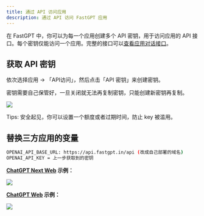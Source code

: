 ```yaml
---
title: 通过 API 访问应用
description: 通过 API 访问 FastGPT 应用
---
```



在 FastGPT 中，你可以为每一个应用创建多个 API 密钥，用于访问应用的 API 接口。每个密钥仅能访问一个应用。完整的接口可以[查看应用对话接口](/docs/development/openapi/chat)。

## 获取 API 密钥

依次选择应用 -> 「API访问」，然后点击「API 密钥」来创建密钥。

<Alert context="warning">
密钥需要自己保管好，一旦关闭就无法再复制密钥，只能创建新密钥再复制。
</Alert>

![](/imgs/fastgpt-api1.jpg)

<Alert icon="🍅" context="success">
Tips: 安全起见，你可以设置一个额度或者过期时间，防止 key 被滥用。
</Alert>


## 替换三方应用的变量

```bash
OPENAI_API_BASE_URL: https://api.fastgpt.in/api (改成自己部署的域名)
OPENAI_API_KEY = 上一步获取到的密钥
```

**[ChatGPT Next Web](https://github.com/Yidadaa/ChatGPT-Next-Web) 示例：**

![](/imgs/chatgptnext.png)

**[ChatGPT Web](https://github.com/Chanzhaoyu/chatgpt-web) 示例：**

![](/imgs/chatgptweb.png)
